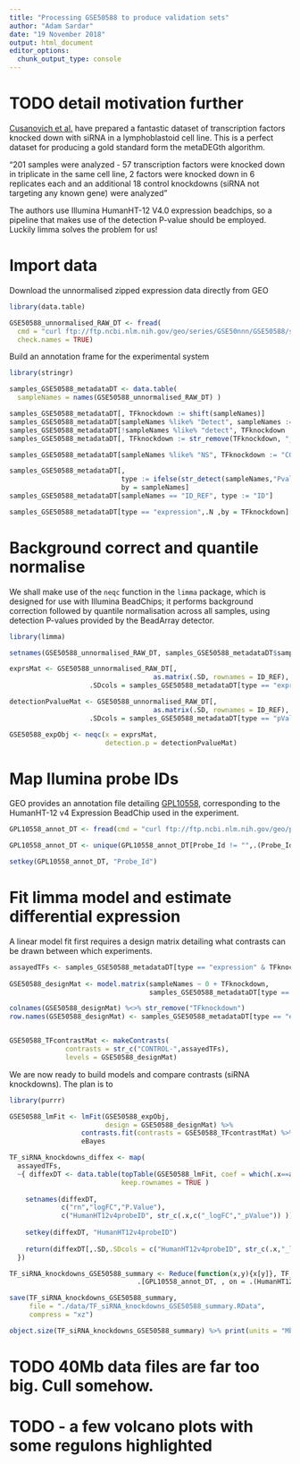 ```yaml
---
title: "Processing GSE50588 to produce validation sets"
author: "Adam Sardar"
date: "19 November 2018"
output: html_document
editor_options: 
  chunk_output_type: console
---
```


# TODO detail motivation further

[Cusanovich et al.](http://dx.plos.org/10.1371/journal.pgen.1004226) have prepared a fantastic dataset of transcription factors knocked down with siRNA in a lymphoblastoid cell line. This is a perfect dataset for producing a gold standard form the metaDEGth algorithm.

"201 samples were analyzed - 57 transcription factors were knocked down in triplicate in the same cell line, 2 factors were knocked down in 6 replicates each and an additional 18 control knockdowns (siRNA not targeting any known gene) were analyzed"

The authors use Illumina HumanHT-12 V4.0 expression beadchips, so a pipeline that makes use of the detection P-value should be employed. Luckily limma solves the problem for us!

# Import data

Download the unnormalised zipped expression data directly from GEO

```r

library(data.table)

GSE50588_unnormalised_RAW_DT <- fread(
  cmd = "curl ftp://ftp.ncbi.nlm.nih.gov/geo/series/GSE50nnn/GSE50588/suppl/GSE50588_non-normalized.txt.gz | zcat",
  check.names = TRUE)
```

Build an annotation frame for the experimental system

```r

library(stringr)

samples_GSE50588_metadataDT <- data.table(
  sampleNames = names(GSE50588_unnormalised_RAW_DT) )

samples_GSE50588_metadataDT[, TFknockdown := shift(sampleNames)]
samples_GSE50588_metadataDT[sampleNames %like% "Detect", sampleNames := str_c(TFknockdown,"_DetectionPval")]
samples_GSE50588_metadataDT[!sampleNames %like% "detect", TFknockdown :=  sampleNames]
samples_GSE50588_metadataDT[, TFknockdown := str_remove(TFknockdown, "_\\d(_rep)?")]

samples_GSE50588_metadataDT[sampleNames %like% "NS", TFknockdown := "CONTROL"]

samples_GSE50588_metadataDT[,
                            type := ifelse(str_detect(sampleNames,"Pval"),"pValue","expression"),
                            by = sampleNames]
samples_GSE50588_metadataDT[sampleNames == "ID_REF", type := "ID"]

samples_GSE50588_metadataDT[type == "expression",.N ,by = TFknockdown][order(N)]
```

# Background correct and quantile normalise

We shall make use of the  `neqc` function in the `limma` package, which is designed for use with Illumina BeadChips; it performs background correction followed by quantile normalisation across all samples, using detection P-values provided by the BeadArray detector.

```r

library(limma)

setnames(GSE50588_unnormalised_RAW_DT, samples_GSE50588_metadataDT$sampleNames)

exprsMat <- GSE50588_unnormalised_RAW_DT[, 
                                    as.matrix(.SD, rownames = ID_REF),
                    .SDcols = samples_GSE50588_metadataDT[type == "expression", sampleNames] ]

detectionPvalueMat <- GSE50588_unnormalised_RAW_DT[,
                                    as.matrix(.SD, rownames = ID_REF),
                    .SDcols = samples_GSE50588_metadataDT[type == "pValue", sampleNames] ]

GSE50588_expObj <- neqc(x = exprsMat,
                        detection.p = detectionPvalueMat)
```

# Map Ilumina probe IDs

GEO provides an annotation file detailing [GPL10558](https://www.ncbi.nlm.nih.gov/geo/query/acc.cgi?acc=GPL10558), corresponding to the HumanHT-12 v4 Expression BeadChip used in the experiment.

```r

GPL10558_annot_DT <- fread(cmd = "curl ftp://ftp.ncbi.nlm.nih.gov/geo/platforms/GPL10nnn/GPL10558/suppl/GPL10558_HumanHT-12_V4_0_R2_15002873_B.txt.gz | zcat", skip = 8, header = TRUE, fill = TRUE)

GPL10558_annot_DT <- unique(GPL10558_annot_DT[Probe_Id != "",.(Probe_Id, RefSeq_ID, Entrez_Gene_ID, Symbol ,Definition)])

setkey(GPL10558_annot_DT, "Probe_Id")
```

# Fit limma model and estimate differential expression

A linear model fit first requires a design matrix detailing what contrasts can be drawn between which experiments.

```r

assayedTFs <- samples_GSE50588_metadataDT[type == "expression" & TFknockdown != "CONTROL", unique(TFknockdown)]
          
GSE50588_designMat <- model.matrix(sampleNames ~ 0 + TFknockdown,
                                   samples_GSE50588_metadataDT[type == "expression",.(sampleNames,TFknockdown)])

colnames(GSE50588_designMat) %<>% str_remove("TFknockdown")
row.names(GSE50588_designMat) <- samples_GSE50588_metadataDT[type == "expression", sampleNames]


GSE50588_TFcontrastMat <- makeContrasts(
              contrasts = str_c("CONTROL-",assayedTFs),
              levels = GSE50588_designMat)
```

We are now ready to build models and compare contrasts (siRNA knockdowns). The plan is to 

```r

library(purrr)

GSE50588_lmFit <- lmFit(GSE50588_expObj,
                        design = GSE50588_designMat) %>%
                  contrasts.fit(contrasts = GSE50588_TFcontrastMat) %>%
                  eBayes

TF_siRNA_knockdowns_diffex <- map(
  assayedTFs,
  ~{ diffexDT <- data.table(topTable(GSE50588_lmFit, coef = which(.x==assayedTFs), number = Inf),
                            keep.rownames = TRUE )
     
    setnames(diffexDT,
             c("rn","logFC","P.Value"),
             c("HumanHT12v4probeID", str_c(.x,c("_logFC","_pValue")) ))
    
    setkey(diffexDT, "HumanHT12v4probeID")
    
    return(diffexDT[,.SD,.SDcols = c("HumanHT12v4probeID", str_c(.x,"_logFC") , str_c(.x,"_pValue"))])
  })

TF_siRNA_knockdowns_GSE50588_summary <- Reduce(function(x,y){x[y]}, TF_siRNA_knockdowns_diffex) %>%    
                                .[GPL10558_annot_DT, , on = .(HumanHT12v4probeID == Probe_Id)]

save(TF_siRNA_knockdowns_GSE50588_summary,
     file = "./data/TF_siRNA_knockdowns_GSE50588_summary.RData",
     compress = "xz")

object.size(TF_siRNA_knockdowns_GSE50588_summary) %>% print(units = "Mb")

```

# TODO 40Mb data files are far too big. Cull somehow.

# TODO - a few volcano plots with some regulons highlighted

